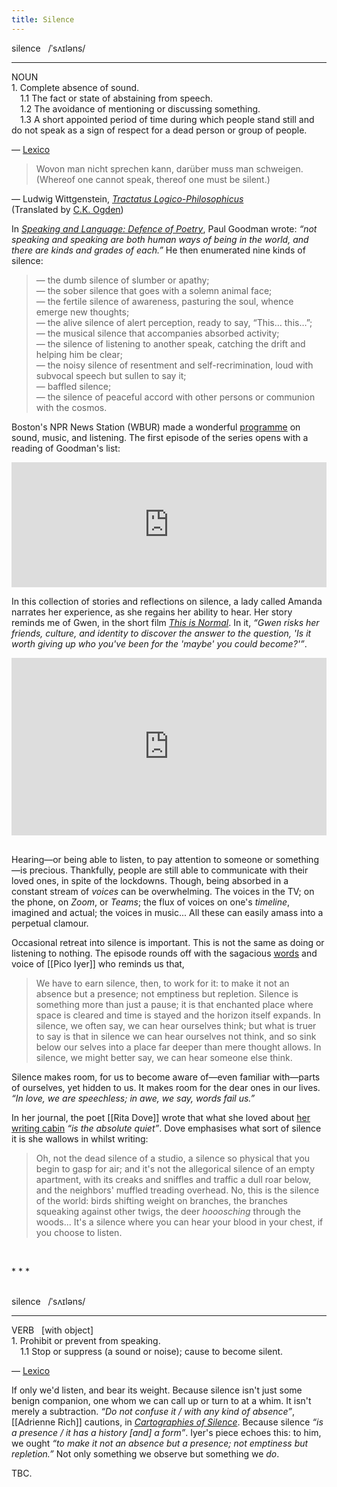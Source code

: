 ```yaml
---
title: Silence
---
```


<div class='pt-4 pb-4 flex place-content-center'>
  <div class='w-2/3 pt-6 pb-2 pl-6 pr-6 mb-4 rounded-lg bg-beige bg-opacity-50 dark:bg-gray-900 dark:bg-opacity-30'>
  <p class='text-base text-center'>
    silence &nbsp; /ˈsʌɪləns/
  </p>
  <hr class='border-beigeDarker dark:border-gray-800 dark:border-opacity-50'/>
  <p class='text-left text-sm font-light'>
    NOUN <br/>
    1. Complete absence of sound. <br/>
    &emsp;1.1 The fact or state of abstaining from speech. <br/>
    &emsp;1.2 The avoidance of mentioning or discussing something. <br/>
    &emsp;1.3 A short appointed period of time during which people stand still and do not speak as a sign of respect for a dead person or group of people.
  </p>
  <p class='pt-2 text-xs text-center font-light'>
    — <a href='https://www.lexico.com/definition/silence' target="_blank">Lexico</a>
  </p>
  </div>
</div>

<blockquote class='font-serif text-justify leading-relaxed align-middle'>
  Wovon man nicht sprechen kann, darüber muss man schweigen.<br/>
  (Whereof one cannot speak, thereof one must be silent.)
</blockquote>
<p class='font-serif text-right pr-4 -mt-4'>
  — Ludwig Wittgenstein, <a href="https://www.worldcat.org/oclc/1086999432" target="_blank"><em>Tractatus Logico-Philosophicus</em></a><br/>
  (Translated by <a href="https://www.worldcat.org/oclc/1120937278" target="_blank">C.K. Ogden</a>)
</p>

In [_Speaking and Language: Defence of Poetry_](https://www.worldcat.org/oclc/221223), Paul Goodman wrote: _“not speaking and speaking are both human ways of being in the world, and there are kinds and grades of each.”_ He then enumerated nine kinds of silence:

> — the dumb silence of slumber or apathy;<br/>
— the sober silence that goes with a solemn animal face;<br/>
— the fertile silence of awareness, pasturing the soul, whence emerge new thoughts;<br/>
— the alive silence of alert perception, ready to say, “This… this…”;<br/>
— the musical silence that accompanies absorbed activity;<br/>
— the silence of listening to another speak, catching the drift and helping him be clear;<br/>
— the noisy silence of resentment and self-recrimination, loud with subvocal speech but sullen to say it;<br/>
— baffled silence;<br/>
— the silence of peaceful accord with other persons or communion with the cosmos.

Boston's NPR News Station (WBUR) made a wonderful [programme](https://soundcloud.com/stylusradio) on sound, music, and listening. The first episode of the series opens with a reading of Goodman's list:

<iframe width="100%" height="200" scrolling="no" frameborder="no" src="https://w.soundcloud.com/player/?url=https%3A//api.soundcloud.com/tracks/181828661&color=%23949494&hide_related=true&show_comments=false&show_user=true&show_reposts=false&show_teaser=false&visual=true"></iframe><br/>

In this collection of stories and reflections on silence, a lady called Amanda narrates her experience, as she regains her ability to hear. Her story reminds me of Gwen, in the short film [_This is Normal_](https://vimeo.com/115687850). In it, _“Gwen risks her friends, culture, and identity to discover the answer to the question, 'Is it worth giving up who you've been for the 'maybe' you could become?'”_.

<div style="padding:56.25% 0 0 0;position:relative;"><iframe src="https://player.vimeo.com/video/115687850?color=ffffff" style="position:absolute;top:0;left:0;width:100%;height:100%;" frameborder="0" allow="autoplay; fullscreen; picture-in-picture" allowfullscreen></iframe></div><script src="https://player.vimeo.com/api/player.js"></script><br/>

Hearing—or being able to listen, to pay attention to someone or something—is precious. Thankfully, people are still able to communicate with their loved ones, in spite of the lockdowns. Though, being absorbed in a constant stream of _voices_ can be overwhelming. The voices in the TV; on the phone, on _Zoom_, or _Teams_; the flux of voices on one's _timeline_, imagined and actual; the voices in music... All these can easily amass into a perpetual clamour.

Occasional retreat into silence is important. This is not the same as doing or listening to nothing. The episode rounds off with the sagacious [words](http://content.time.com/time/magazine/article/0,9171,160855,00.html) and voice of [[Pico Iyer]] who reminds us that,

> We have to earn silence, then, to work for it: to make it not an absence but a presence; not emptiness but repletion. Silence is something more than just a pause; it is that enchanted place where space is cleared and time is stayed and the horizon itself expands. In silence, we often say, we can hear ourselves think; but what is truer to say is that in silence we can hear ourselves not think, and so sink below our selves into a place far deeper than mere thought allows. In silence, we might better say, we can hear someone else think.

Silence makes room, for us to become aware of—even familiar with—parts of ourselves, yet hidden to us. It makes room for the dear ones in our lives. _“In love, we are speechless; in awe, we say, words fail us.”_

In her journal, the poet [[Rita Dove]] wrote that what she loved about [her writing cabin](http://people.virginia.edu/~rfd4b/dreaming.pdf) *“is the absolute quiet”*. Dove emphasises what sort of silence it is she wallows in whilst writing:

> Oh, not the dead silence of a studio, a silence so physical that you begin to gasp for air; and it's not the allegorical silence of an empty apartment, with its creaks and sniffles and traffic a dull roar below, and the neighbors' muffled treading overhead. No, this is the silence of the world: birds shifting weight on branches, the branches squeaking against other twigs, the deer *hooosching* through the woods... It's a silence where you can hear your blood in your chest, if you choose to listen.

<br/><div class='text-center text-2xl font-serif'>* * *</div><br/>

<div class='pt-4 pb-4 flex place-content-center'>
  <div class='w-2/3 pt-6 pb-2 pl-6 pr-6 mb-4 rounded-lg bg-beige bg-opacity-50 dark:bg-gray-900 dark:bg-opacity-30'>
  <p class='text-lg text-center'>
    silence &nbsp; /ˈsʌɪləns/
  </p>
  <hr class='border-beigeDarker dark:border-gray-800 dark:border-opacity-50'/>
  <p class='text-left text-sm font-light'>
    VERB &nbsp; [with object]<br/>
    1. Prohibit or prevent from speaking. <br/>
    &emsp;1.1 Stop or suppress (a sound or noise); cause to become silent.
  </p>
  <p class='pt-2 text-xs text-center font-light'>
    — <a href='https://www.lexico.com/definition/silence' target="_blank">Lexico</a>
  </p>
  </div>
</div>

If only we'd listen, and bear its weight. Because silence isn't just some benign companion, one whom we can call up or turn to at a whim. It isn't merely a subtraction. *“Do not confuse it / with any kind of absence”*,  [[Adrienne Rich]] cautions, in [*Cartographies of Silence*](/poems-by-adrienne-rich). Because silence *“is a presence / it has a history [and] a form”*. Iyer's piece echoes this: to him, we ought *“to make it not an absence but a presence; not emptiness but repletion.”* Not only something we observe but something we *do*.

TBC.
